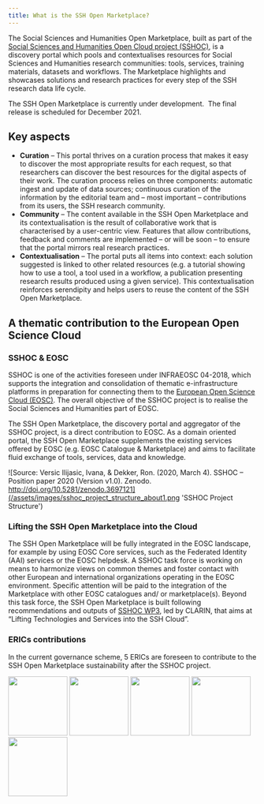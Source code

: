 ```yaml
---
title: What is the SSH Open Marketplace?
---
```

The Social Sciences and Humanities Open Marketplace, built as part of the
[Social Sciences and Humanities Open Cloud project (SSHOC)](https://www.sshopencloud.eu/),
is a discovery portal which pools and contextualises resources for Social
Sciences and Humanities research communities: tools, services, training
materials, datasets and workflows. The Marketplace highlights and showcases
solutions and research practices for every step of the SSH research data life
cycle.

The SSH Open Marketplace is currently under development.  The final release is scheduled for December 2021.

## Key aspects

* **Curation** – This portal thrives on a curation process that makes it easy to
  discover the most appropriate results for each request, so that researchers
  can discover the best resources for the digital aspects of their work. The
  curation process relies on three components: automatic ingest and update of
  data sources; continuous curation of the information by the editorial team and
  – most important – contributions from its users, the SSH research community.
* **Community** – The content available in the SSH Open Marketplace and its
  contextualisation is the result of collaborative work that is characterised by
  a user-centric view. Features that allow contributions, feedback and comments
  are implemented – or will be soon – to ensure that the portal mirrors real
  research practices.
* **Contextualisation** – The portal puts all items into context: each solution
  suggested is linked to other related resources (e.g. a tutorial showing how to
  use a tool, a tool used in a workflow, a publication presenting research
  results produced using a given service). This contextualisation reinforces
  serendipity and helps users to reuse the content of the SSH Open Marketplace.

## A thematic contribution to the European Open Science Cloud

### SSHOC & EOSC

SSHOC is one of the activities foreseen under INFRAEOSC 04-2018, which supports
the integration and consolidation of thematic e-infrastructure platforms in
preparation for connecting them to the
[European Open Science Cloud (EOSC)](https://sshopencloud.eu/sshoc-eosc). The
overall objective of the SSHOC project is to realise the Social Sciences and
Humanities part of EOSC.

The SSH Open Marketplace, the discovery portal and aggregator of the SSHOC
project, is a direct contribution to EOSC. As a domain oriented portal, the SSH
Open Marketplace supplements the existing services offered by EOSC (e.g. EOSC
Catalogue & Marketplace) and aims to facilitate fluid exchange of tools,
services, data and knowledge.

![Source: Versic Ilijasic, Ivana, & Dekker, Ron. (2020, March 4). SSHOC – Position paper 2020 (Version v1.0). Zenodo. http://doi.org/10.5281/zenodo.3697121](/assets/images/sshoc_project_structure_about1.png 'SSHOC Project Structure')

### Lifting the SSH Open Marketplace into the Cloud

The SSH Open Marketplace will be fully integrated in the EOSC landscape, for example by using EOSC Core services, such as the Federated Identity (AAI) services or the EOSC helpdesk. A SSHOC task force is working on means to harmonize views on common themes and foster contact with other European and international organizations operating in the EOSC environment. Specific attention will be paid to the integration of the Marketplace with other EOSC catalogues and/ or marketplace(s). Beyond this task force, the SSH Open Marketplace is built following recommendations and outputs of [SSHOC WP3](https://sshopencloud.eu/publications/deliverables?field_wp_tid%5B%5D=14), led by CLARIN, that aims at “Lifting Technologies and Services into the SSH Cloud”.

### ERICs contributions

In the current governance scheme, 5 ERICs are foreseen to contribute to the SSH Open Marketplace sustainability after the SSHOC project.

<a href="https://www.cessda.eu"><img src="/assets/images/CESSDA-logo.png" width="120"/></a>
<a href="https://clarin.eu"><img src="/assets/images/clarin-logo.png" width="120"/></a>
<a href="https://dariah.eu"><img src="/assets/images/dariah-eu-logo.png" width="120"/></a>
<a href="http://www.europeansocialsurvey.org"><img src="/assets/images/ESS-logo" width="120"/></a>
<a href="http://www.share-project.org"><img src="/assets/images/share-eric.png" width="120"/></a>
